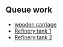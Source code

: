 ==Queue work==
*[http://www.tt-forums.net/viewtopic.php?f=36&t=43547&start=0 wooden carriage]
*[http://www.tt-forums.net/viewtopic.php?p=774605#p774605 Refinery tank 1]
*[http://www.tt-forums.net/viewtopic.php?p=769263#p769263 Refinery tank 2]